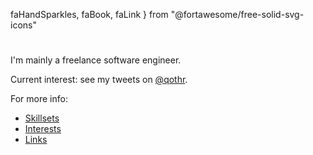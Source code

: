   faHandSparkles,
  faBook,
  faLink
} from "@fortawesome/free-solid-svg-icons"

#

I'm mainly a freelance software engineer.

Current interest: see my tweets on [@qothr](https://twitter.com/qothr).

For more info:

- [Skillsets <FontAwesomeIcon icon={faHandSparkles} />](/skillsets)
- [Interests <FontAwesomeIcon icon={faBook} />](/interests)
- [Links <FontAwesomeIcon icon={faLink} />](/links)
